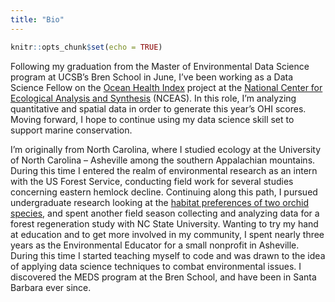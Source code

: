 ```yaml
---
title: "Bio"
---
```


```r
knitr::opts_chunk$set(echo = TRUE)
```

Following my graduation from the Master of Environmental Data Science program at UCSB’s Bren School in June, I’ve been working as a Data Science Fellow on the [Ocean Health Index](https://oceanhealthindex.org/) project at the [National Center for Ecological Analysis and Synthesis](https://www.nceas.ucsb.edu/) (NCEAS). In this role, I’m analyzing quantitative and spatial data in order to generate this year’s OHI scores. Moving forward, I hope to continue using my data science skill set to support marine conservation.

I’m originally from North Carolina, where I studied ecology at the University of North Carolina – Asheville among the southern Appalachian mountains. During this time I entered the realm of environmental research as an intern with the US Forest Service, conducting field work for several studies concerning eastern hemlock decline. Continuing along this path, I pursued undergraduate research looking at the <a href="publications.html">habitat preferences of two orchid species</a>, and spent another field season collecting and analyzing data for a forest regeneration study with NC State University. Wanting to try my hand at education and to get more involved in my community, I spent nearly three years as the Environmental Educator for a small nonprofit in Asheville. During this time I started teaching myself to code and was drawn to the idea of applying data science techniques to combat environmental issues. I discovered the MEDS program at the Bren School, and have been in Santa Barbara ever since.
